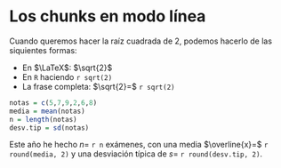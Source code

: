 # Los chunks en modo línea

Cuando queremos hacer la raíz cuadrada de 2, podemos hacerlo de las siquientes formas:

- En $\LaTeX$: $\sqrt{2}$
- En `R` haciendo `r sqrt(2)`
- La frase completa: $\sqrt{2}=$ `r sqrt(2)`


```{r prueba, results='hide', echo=FALSE}
notas = c(5,7,9,2,6,8)
media = mean(notas)
n = length(notas)
desv.tip = sd(notas)
```

Este año he hecho $n=$ `r n` exámenes, con una media $\overline{x}=$ `r round(media, 2)` y una desviación típica de $s=$ `r round(desv.tip, 2)`.